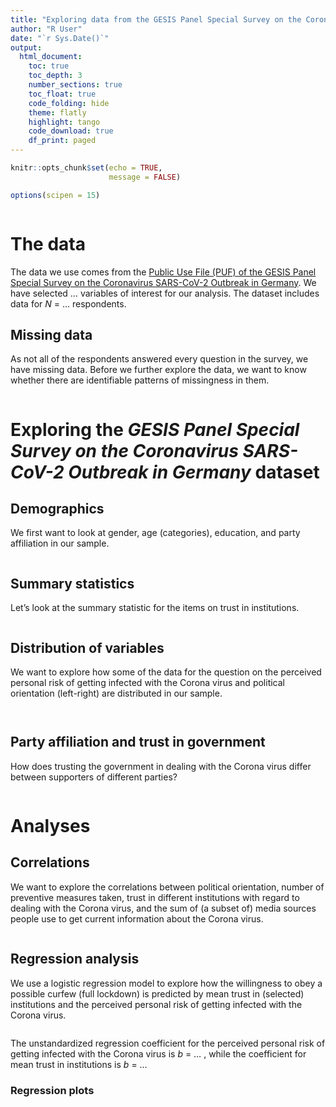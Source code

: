 ```yaml
---
title: "Exploring data from the GESIS Panel Special Survey on the Coronavirus SARS-CoV-2 Outbreak in Germany"
author: "R User"
date: "`r Sys.Date()`"
output:
  html_document:
    toc: true
    toc_depth: 3
    number_sections: true
    toc_float: true
    code_folding: hide
    theme: flatly
    highlight: tango
    code_download: true
    df_print: paged
---
```


```r
knitr::opts_chunk$set(echo = TRUE,
                      message = FALSE)

options(scipen = 15)
```

```r

```

# The data

The data we use comes from the [Public Use File (PUF) of the GESIS Panel Special Survey on the Coronavirus SARS-CoV-2 Outbreak in Germany](https://www.gesis.org/gesis-panel/coronavirus-outbreak/public-use-file-puf). We have selected ... variables of interest for our analysis. The dataset includes data for *N* = ... respondents.


## Missing data

As not all of the respondents answered every question in the survey, we have missing data. Before we further explore the data, we want to know whether there are identifiable patterns of missingness in them.

```r

```

# Exploring the *GESIS Panel Special Survey on the Coronavirus SARS-CoV-2 Outbreak in Germany* dataset

## Demographics

We first want to look at gender, age (categories), education, and party affiliation in our sample.

```r

```

## Summary statistics

Let's look at the summary statistic for the items on trust in institutions.

```r

```

## Distribution of variables

We want to explore how some of the data for the question on the perceived personal risk of getting infected with the Corona virus and political orientation (left-right) are distributed in our sample.

```r

```

```r

```

## Party affiliation and trust in government

How does trusting the government in dealing with the Corona virus differ between supporters of different parties? 

```r

```

# Analyses

## Correlations

We want to explore the correlations between political orientation, number of preventive measures taken, trust in different institutions with regard to dealing with the Corona virus, and the sum of (a subset of) media sources people use to get current information about the Corona virus.

```r
  
```

## Regression analysis

We use a logistic regression model to explore how the willingness to obey a possible curfew (full lockdown) is predicted by mean trust in (selected) institutions and the perceived personal risk of getting infected with the Corona virus.

```r

```

The unstandardized regression coefficient for the perceived personal risk of getting infected with the Corona virus is *b* = ... , while the coefficient for mean trust in institutions is *b* = ...

### Regression plots

```r

```
